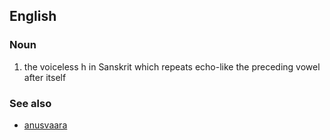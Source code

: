 ==English==
===Noun===
# the voiceless h in Sanskrit which repeats echo-like the preceding vowel after itself
===See also===
*[[anusvaara]]